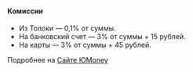 <Cut title="от 0,1 до 3,1%">

#### Комиссии

- Из Толоки — 0,1% от суммы.
- На банковский счет — 3% от суммы + 15 рублей.
- На карты — 3% от суммы + 45 рублей.

Подробнее на [Сайте ЮMoney](https://yoomoney.ru/page?id=523738)

</Cut>
